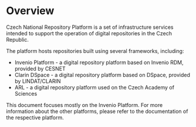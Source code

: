 # Overview

Czech National Repository Platform is a set of infrastructure services
intended to support the operation of digital repositories in the Czech Republic.

The platform hosts repositories built using several frameworks, including:

* Invenio Platform - a digital repository platform based on Invenio RDM, provided by CESNET
* Clarin DSpace - a digital repository platform based on DSpace, provided by LINDAT/CLARIN
* ARL - a digital repository platform used on the Czech Academy of Sciences

This document focuses mostly on the Invenio Platform. For more information about the other platforms,
please refer to the documentation of the respective platform.

